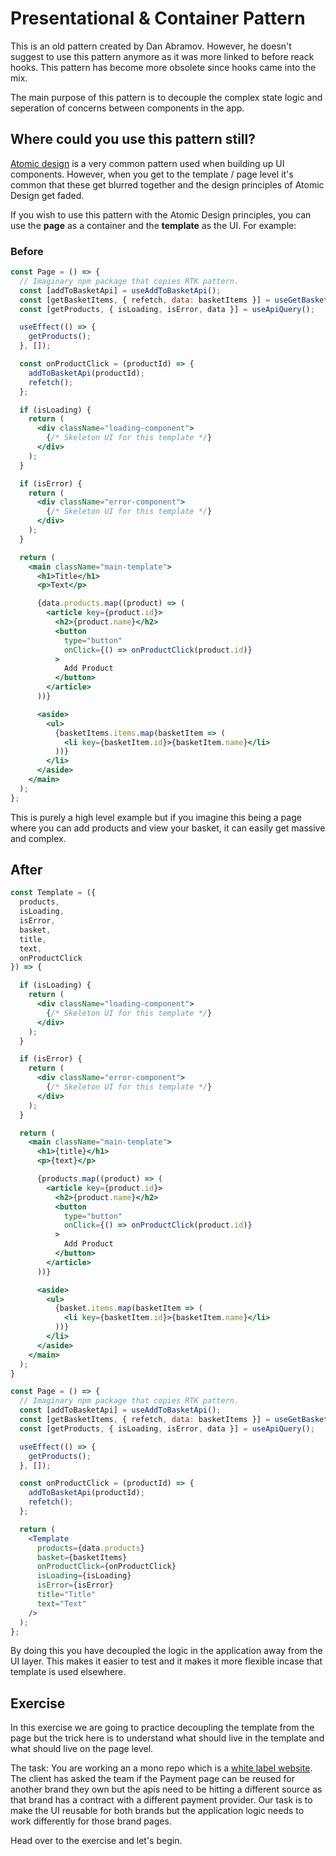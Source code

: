 
<Meta title="Lessons/04 - Presentational & Container Pattern/01-Lesson" />

# Presentational & Container Pattern

This is an old pattern created by Dan Abramov. However, he doesn't suggest to use this pattern anymore as it was more linked to before reack hooks. This pattern has become more obsolete since hooks came into the mix.

The main purpose of this pattern is to decouple the complex state logic and seperation of concerns between components in the app.

## Where could you use this pattern still?

[Atomic design](https://bradfrost.com/blog/post/atomic-web-design/) is a very common pattern used when building up UI components. However, when you get to the template / page level it's common that these get blurred together and the design principles of Atomic Design get faded.

If you wish to use this pattern with the Atomic Design principles, you can use the **page** as a container and the **template** as the UI. For example:

### Before

```jsx
const Page = () => {
  // Imaginary npm package that copies RTK pattern.
  const [addToBasketApi] = useAddToBasketApi();
  const [getBasketItems, { refetch, data: basketItems }] = useGetBasketItems();
  const [getProducts, { isLoading, isError, data }] = useApiQuery();

  useEffect(() => {
    getProducts();
  }, []);

  const onProductClick = (productId) => {
    addToBasketApi(productId);
    refetch();
  };

  if (isLoading) {
    return (
      <div className="loading-component">
        {/* Skeleton UI for this template */}
      </div>
    );
  }

  if (isError) {
    return (
      <div className="error-component">
        {/* Skeleton UI for this template */}
      </div>
    );
  }

  return (
    <main className="main-template">
      <h1>Title</h1>
      <p>Text</p>

      {data.products.map((product) => (
        <article key={product.id}>
          <h2>{product.name}</h2>
          <button
            type="button"
            onClick={() => onProductClick(product.id)}
          >
            Add Product
          </button>
        </article>
      ))}

      <aside>
        <ul>
          {basketItems.items.map(basketItem => (
            <li key={basketItem.id}>{basketItem.name}</li>
          ))}
        </li>
      </aside>
    </main>
  );
};
```

This is purely a high level example but if you imagine this being a page where you can add products and view your basket, it can easily get massive and complex.

## After

```jsx
const Template = ({
  products,
  isLoading,
  isError,
  basket,
  title,
  text,
  onProductClick
}) => {

  if (isLoading) {
    return (
      <div className="loading-component">
        {/* Skeleton UI for this template */}
      </div>
    );
  }

  if (isError) {
    return (
      <div className="error-component">
        {/* Skeleton UI for this template */}
      </div>
    );
  }

  return (
    <main className="main-template">
      <h1>{title}</h1>
      <p>{text}</p>

      {products.map((product) => (
        <article key={product.id}>
          <h2>{product.name}</h2>
          <button
            type="button"
            onClick={() => onProductClick(product.id)}
          >
            Add Product
          </button>
        </article>
      ))}

      <aside>
        <ul>
          {basket.items.map(basketItem => (
            <li key={basketItem.id}>{basketItem.name}</li>
          ))}
        </li>
      </aside>
    </main>
  );
}

const Page = () => {
  // Imaginary npm package that copies RTK pattern.
  const [addToBasketApi] = useAddToBasketApi();
  const [getBasketItems, { refetch, data: basketItems }] = useGetBasketItems();
  const [getProducts, { isLoading, isError, data }] = useApiQuery();

  useEffect(() => {
    getProducts();
  }, []);

  const onProductClick = (productId) => {
    addToBasketApi(productId);
    refetch();
  };

  return (
    <Template
      products={data.products}
      basket={basketItems}
      onProductClick={onProductClick}
      isLoading={isLoading}
      isError={isError}
      title="Title"
      text="Text"
    />
  );
};
```

By doing this you have decoupled the logic in the application away from the UI layer. This makes it easier to test and it makes it more flexible incase that template is used elsewhere.

## Exercise

In this exercise we are going to practice decoupling the template from the page but the trick here is to understand what should live in the template and what should live on the page level.

The task: You are working an a mono repo which is a [white label website](https://webwave.me/what-is-white-label#:~:text=A%20white%2Dlabel%20website%20is,brand%20them%20as%20their%20own.). The client has asked the team if the Payment page can be reused for another brand they own but the apis need to be hitting a different source as that brand has a contract with a different payment provider. Our task is to make the UI reusable for both brands but the application logic needs to work differently for those brand pages.

Head over to the exercise and let's begin.
